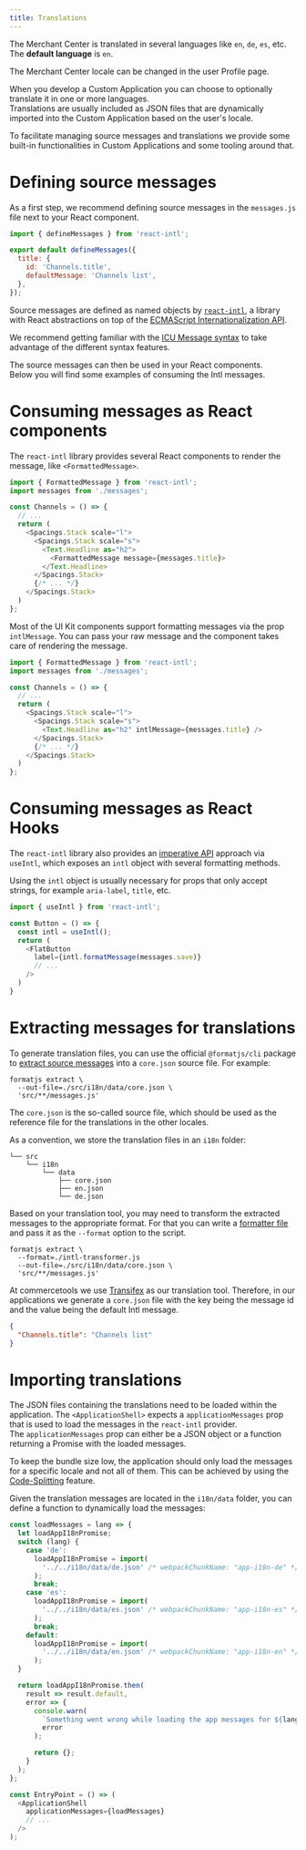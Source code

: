 ```yaml
---
title: Translations
---
```


The Merchant Center is translated in several languages like `en`, `de`, `es`, etc. The **default language** is `en`.

<Info>

The Merchant Center locale can be changed in the user Profile page.

</Info>

When you develop a Custom Application you can choose to optionally translate it in one or more languages.<br />
Translations are usually included as JSON files that are dynamically imported into the Custom Application based on the user's locale.

To facilitate managing source messages and translations we provide some built-in functionalities in Custom Applications and some tooling around that.

# Defining source messages

As a first step, we recommend defining source messages in the `messages.js` file next to your React component.

```js title="messages.js"
import { defineMessages } from 'react-intl';

export default defineMessages({
  title: {
    id: 'Channels.title',
    defaultMessage: 'Channels list',
  },
});
```

Source messages are defined as named objects by [`react-intl`](https://formatjs.io/docs/react-intl), a library with React abstractions on top of the [ECMAScript Internationalization API](https://developer.mozilla.org/en-US/docs/Web/JavaScript/Reference/Global_Objects/Intl).

<Info>

We recommend getting familiar with the [ICU Message syntax](https://formatjs.io/docs/core-concepts/icu-syntax) to take advantage of the different syntax features.

</Info>

The source messages can then be used in your React components.<br />
Below you will find some examples of consuming the Intl messages.

# Consuming messages as React components

The `react-intl` library provides several React components to render the message, like `<FormattedMessage>`.

```js title="channels.js" highlightLines="1,10"
import { FormattedMessage } from 'react-intl';
import messages from './messages';

const Channels = () => {
  // ...
  return (
    <Spacings.Stack scale="l">
      <Spacings.Stack scale="s">
        <Text.Headline as="h2">
          <FormattedMessage message={messages.title}>
        </Text.Headline>
      </Spacings.Stack>
      {/* ... */}
    </Spacings.Stack>
  )
};
```

<Info>

Most of the UI Kit components support formatting messages via the prop `intlMessage`. You can pass your raw message and the component takes care of rendering the message.

```js title="channels.js" highlightLines="9"
import { FormattedMessage } from 'react-intl';
import messages from './messages';

const Channels = () => {
  // ...
  return (
    <Spacings.Stack scale="l">
      <Spacings.Stack scale="s">
        <Text.Headline as="h2" intlMessage={messages.title} />
      </Spacings.Stack>
      {/* ... */}
    </Spacings.Stack>
  )
};
```

</Info>

# Consuming messages as React Hooks

The `react-intl` library also provides an [imperative API](https://formatjs.io/docs/react-intl/api) approach via `useIntl`, which exposes an `intl` object with several formatting methods.

Using the `intl` object is usually necessary for props that only accept strings, for example `aria-label`, `title`, etc.

```js
import { useIntl } from 'react-intl';

const Button = () => {
  const intl = useIntl();
  return (
    <FlatButton
      label={intl.formatMessage(messages.save)}
      // ...
    />
  )
}
```

# Extracting messages for translations

To generate translation files, you can use the official `@formatjs/cli` package to [extract source messages](https://formatjs.io/docs/tooling/cli#extraction) into a `core.json` source file. For example:

```console noPromptLines="2-3"
formatjs extract \
  --out-file=./src/i18n/data/core.json \
  'src/**/messages.js'
```

The `core.json` is the so-called source file, which should be used as the reference file for the translations in the other locales.

As a convention, we store the translation files in an `i18n` folder:

```
└── src
    └── i18n
        └── data
            ├── core.json
            ├── en.json
            └── de.json
```

Based on your translation tool, you may need to transform the extracted messages to the appropriate format. For that you can write a [formatter file](https://formatjs.io/docs/tooling/cli#--format-path) and pass it as the `--format` option to the script.

```console noPromptLines="2-3" highlightLines="2"
formatjs extract \
  --format=./intl-transformer.js
  --out-file=./src/i18n/data/core.json \
  'src/**/messages.js'
```

<Info>

At commercetools we use [Transifex](https://www.transifex.com/) as our translation tool. Therefore, in our applications we generate a `core.json` file with the key being the message id and the value being the default Intl message.

```json
{
  "Channels.title": "Channels list"
}
```

</Info>

<!-- mention compiled-data -->

# Importing translations

The JSON files containing the translations need to be loaded within the application. The `<ApplicationShell>` expects a `applicationMessages` prop that is used to load the messages in the `react-intl` provider.<br />
The `applicationMessages` prop can either be a JSON object or a function returning a Promise with the loaded messages.

To keep the bundle size low, the application should only load the messages for a specific locale and not all of them. This can be achieved by using the [Code-Splitting](https://reactjs.org/docs/code-splitting.html) feature.

Given the translation messages are located in the `i18n/data` folder, you can define a function to dynamically load the messages:

```js title="entry-point.js"
const loadMessages = lang => {
  let loadAppI18nPromise;
  switch (lang) {
    case 'de':
      loadAppI18nPromise = import(
        '../../i18n/data/de.json' /* webpackChunkName: "app-i18n-de" */
      );
      break;
    case 'es':
      loadAppI18nPromise = import(
        '../../i18n/data/es.json' /* webpackChunkName: "app-i18n-es" */
      );
      break;
    default:
      loadAppI18nPromise = import(
        '../../i18n/data/en.json' /* webpackChunkName: "app-i18n-en" */
      );
  }

  return loadAppI18nPromise.then(
    result => result.default,
    error => {
      console.warn(
        `Something went wrong while loading the app messages for ${lang}`,
        error
      );

      return {};
    }
  );
};

const EntryPoint = () => (
  <ApplicationShell
    applicationMessages={loadMessages}
    // ...
  />
);
```

<!-- # Advanced usage -->
<!-- ## Using arguments in messages -->
<!-- ## Using rich text formatting -->
